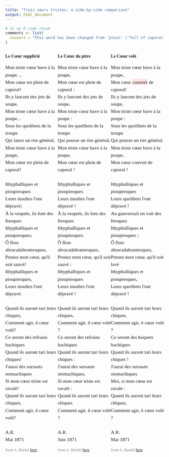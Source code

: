 ```yaml
---
title: "Trois cœurs tristes: a side-by-side comparison"
output: html_document
---
```


```r
# In an R code chunk
comments <- list(
  couvert = "This word has been changed from 'plein' ('full of caporal') to 'couvert' ('covered by caporal').  This subtle change makes the sexual subtext of the poem more overt from the very start."
)

```


<style>
@import url('https://fonts.googleapis.com/css2?family=EB+Garamond&display=swap');

body {
  font-family: 'EB Garamond', serif;
}

.poem {
  font-family: inherit;
  font-size: 1.1em;
  line-height: 1.5;
  background-color: inherit;
  white-space: pre-wrap;
}

.glow {
  background-color: #ffe4e1;
  padding: 0.1em;
  border-radius: 3px;
}

</style>



:::: {style="display: flex;"}

::: {}
**Le Cœur supplicié**

<pre class="poem">
Mon triste cœur bave à la poupe ...
Mon cœur est plein de caporal!
Ils y lancent des jets de soupe,
Mon triste cœur bave à la poupe...
Sous les quolibets de la troupe
Qui lance un rire général,
Mon triste cœur bave à la poupe,
Mon cœur est plein de caporal!

Ithyphalliques et pioupiesques
Leurs insultes l'ont dépravé;
À la vesprée, ils font des fresques
Ithyphalliques et pioupiesques;
Ô flots abracadabrantesques,
Prenez mon cœur, qu'il soit sauvé!
Ithyphalliques et pioupiesques,
Leurs insultes l'ont dépravé.

Quand ils auront tari leurs chiques,
Comment agir, ô cœur volé?
Ce seront des refrains bachiques
Quand ils auront tari leurs chiques!
J'aurai des sursauts stomachiques
Si mon cœur triste est ravalé!
Quand ils auront tari leurs chiques,
Comment agir, ô cœur volé?

A.R.
Mai 1871
</pre>

<p style="font-size:0.9em; color:gray;">
from A. Bardel <a href="http://abardel.free.fr/petite_anthologie/le_coeur.htm">here</a>
</p>

:::

::: {}

**Le Cœur du pitre**

<pre class="poem">
Mon triste cœur bave à la poupe,
Mon cœur est plein de caporal :
Ils y lancent des jets de soupe,
Mon triste cœur bave à la poupe :
Sous les quolibets de la troupe
Qui pousse un rire général,
Mon triste cœur bave à la poupe,
Mon cœur est plein de caporal !
 
Ithyphalliques et pioupiesques
Leurs insultes l'ont dépravé !
À la vesprée, ils font des fresques
Ithyphalliques et pioupiesques.
Ô flots abracadabrantesques,
Prenez mon cœur, qu'il soit sauvé :
Ithyphalliques et pioupiesques
Leurs insultes l'ont dépravé !
 
Quand ils auront tari leurs chiques,
Comment agir, ô cœur volé ?
Ce seront des refrains bachiques
Quand ils auront tari leurs chiques :
J'aurai des sursauts stomachiques,
Si mon cœur triste est ravalé :
Quand ils auront tari leurs chiques
Comment agir, ô cœur volé ?

A.R.
Juin 1871</pre>

<p style="font-size:0.9em; color:gray;">
from A. Bardel <a href="http://abardel.free.fr/tout_rimbaud/archives_demeny_1871.htm#10juin">here</a>
</p>


:::

::: {}
**Le Cœur volé**

<pre class="poem">
Mon triste cœur bave à la poupe,
Mon cœur <span class="glow" title="`r comments[['couvert']]`">couvert</span> de caporal!
Ils y lancent des jets de soupe,
Mon triste cœur bave à la poupe :
Sous les quolibets de la troupe
Qui pousse un rire général,
Mon triste cœur bave à la poupe,
Mon cœur couvert de caporal !

Ithyphalliques et pioupiesques
Leurs quolibets l'ont dépravé !
Au gouvernail on voit des fresques
Ithyphalliques et pioupiesques ;
Ô flots abracadabrantesques,
Prenez mon cœur, qu'il soit lavé
Ithyphalliques et pioupiesques,
Leurs quolibets l'ont dépravé !

Quand ils auront tari leurs chiques,
Comment agir, ô cœur volé ?
Ce seront des hoquets bachiques
Quand ils auront tari leurs chiques !
J'aurai des sursauts stomachiques
Moi, si mon cœur est ravalé :
Quand ils auront tari leurs chiques,
Comment agir, ô cœur volé ? 

A.R.
Mai 1871</pre>

<p style="font-size:0.9em; color:gray;">
from A. Bardel <a href="http://abardel.free.fr/tout_rimbaud/dossier_verlaine_1871.htm#le_coeur_vole">here</a>
</p>

:::

::::
